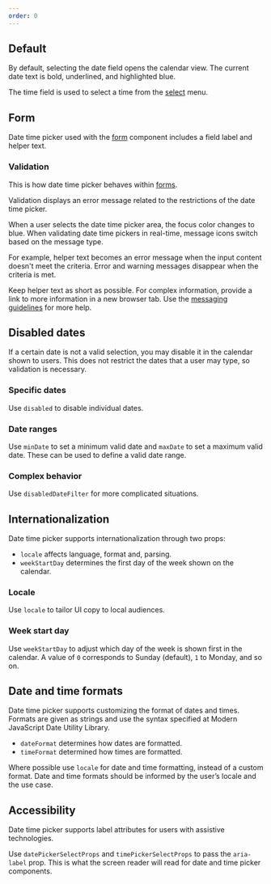 ```yaml
---
order: 0
---
```



## Default

By default, selecting the date field opens the calendar view. The current date text is bold, underlined, and highlighted blue.

The time field is used to select a time from the [select](/components/select) menu.

<Example Component={DateTimePickerDefault} packageName="@atlaskit/datetime-picker" />

## Form

Date time picker used with the [form](https://atlaskit.atlassian.com/packages/design-system/form) component includes a field label and helper text.

<Example Component={DateTimePickerForm} packageName="@atlaskit/datetime-picker" />

### Validation

This is how date time picker behaves within [forms](https://atlaskit.atlassian.com/packages/design-system/form).

Validation displays an error message related to the restrictions of the date time picker.

When a user selects the date time picker area, the focus color changes to blue. When validating date time pickers in real-time, message icons switch based on the message type.

For example, helper text becomes an error message when the input content doesn't meet the criteria. Error and warning messages disappear when the criteria is met.

Keep helper text as short as possible. For complex information, provide a link to more information in a new browser tab. Use the [messaging guidelines](/content/messaging-guidelines) for more help.

<Example Component={DateTimePickerValidation} packageName="@atlaskit/datetime-picker" />

## Disabled dates

If a certain date is not a valid selection, you may disable it in the calendar shown to users. This does not restrict the dates that a user may type, so validation is necessary.

### Specific dates

Use `disabled` to disable individual dates.

<Example Component={DateTimePickerDisable} packageName="@atlaskit/datetime-picker" />

### Date ranges

Use `minDate` to set a minimum valid date and `maxDate` to set a maximum valid date. These can be used to define a valid date range.

<Example Component={DateTimePickerDisableRange} packageName="@atlaskit/datetime-picker" />

### Complex behavior

Use `disabledDateFilter` for more complicated situations.

<Example Component={DateTimePickerDisableComplex} packageName="@atlaskit/datetime-picker" />


## Internationalization

Date time picker supports internationalization through two props:

- `locale` affects language, format and, parsing.
- `weekStartDay` determines the first day of the week shown on the calendar.

### Locale

Use `locale` to tailor UI copy to local audiences.

<Example Component={DateTimePickerLocale} packageName="@atlaskit/datetime-picker" />

### Week start day

Use `weekStartDay` to adjust which day of the week is shown first in the calendar. A value of `0` corresponds to Sunday (default), `1` to Monday, and so on.

<Example Component={DateTimePickerWeekStartDay} packageName="@atlaskit/datetime-picker" />

## Date and time formats

Date time picker supports customizing the format of dates and times. Formats are given as strings and use the syntax specified at Modern JavaScript Date Utility Library.

- `dateFormat` determines how dates are formatted.
- `timeFormat` determined how times are formatted.

Where possible use `locale` for date and time formatting, instead of a custom format. Date and time formats should be informed by the user’s locale and the use case.

<Example Component={DateTimePickerFormatting} packageName="@atlaskit/datetime-picker" />

## Accessibility

Date time picker supports label attributes for users with assistive technologies.

Use `datePickerSelectProps` and `timePickerSelectProps` to pass the `aria-label` prop. This is what the screen reader will read for date and time picker components.

<Example Component={DateTimePickerFormAccessible} packageName="@atlaskit/datetime-picker" />
